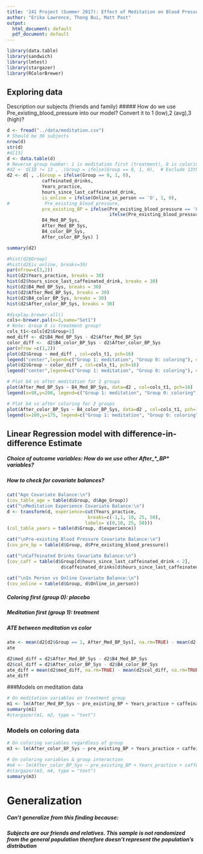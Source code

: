 ```yaml
---
title: '241 Project (Summer 2017): Effect of Meditation on Blood Pressure'
author: "Erika Lawrence, Thong Bui, Matt Post"
output:
  html_document: default
  pdf_document: default
---
```

```r
library(data.table)
library(sandwich)
library(lmtest)
library(stargazer)
library(RColorBrewer)

```

## Exploring data

Description our subjects (friends and family)
##### How do we use Pre_existing_blood_pressure into our model? Convert it to 1 (low),2 (avg),3 (high)?


```r
d <- fread("../data/meditation.csv")
# Should be 30 subjects
nrow(d)
str(d)
#d[13]
d <- data.table(d)
# Reverse group number: 1 is meditation first (treatment), 0 is coloring 1st
#d2 <- d[ID != 13 , .(Group = ifelse(Group == 0, 1, 0),  # Exclude 13th person
d2 <- d[ , .(Group = ifelse(Group == 0, 1, 0),
             caffeinated_drinks,
             Years_practice,
             hours_since_last_caffeinated_drink,
             is_online = ifelse(Online_in_person == 'O', 1, 0),
#             Pre_existing_blood_pressure,
             pre_existing_BP = ifelse(Pre_existing_blood_pressure == 'Low', 1, 
                                      ifelse(Pre_existing_blood_pressure == 'Avg', 2, 3)),
             B4_Med_BP_Sys,
             After_Med_BP_Sys,
             B4_color_BP_Sys,
             After_color_BP_Sys) ]

summary(d2)

#hist(d2$Group)
#hist(d2$is_online, breaks=30)
par(mfrow=c(3,2))
hist(d2$Years_practice, breaks = 30)
hist(d2$hours_since_last_caffeinated_drink, breaks = 30)
hist(d2$B4_Med_BP_Sys, breaks = 30)
hist(d2$After_Med_BP_Sys, breaks = 30)
hist(d2$B4_color_BP_Sys, breaks = 30)
hist(d2$After_color_BP_Sys, breaks = 30)

#display.brewer.all()
cols<-brewer.pal(n=3,name="Set1")
# Note: Group 0 is treatment group!
cols_t1<-cols[d2$Group+1]
med_diff <- d2$B4_Med_BP_Sys - d2$After_Med_BP_Sys
color_diff <-  d2$B4_color_BP_Sys - d2$After_color_BP_Sys
par(mfrow =c(1,2))
plot(d2$Group ~ med_diff , col=cols_t1, pch=16)
legend("center",legend=c("Group 1: meditation", "Group 0: coloring"), col=cols_t1, pch=16)
plot(d2$Group ~ color_diff , col=cols_t1, pch=16)
legend("center",legend=c("Group 1: meditation", "Group 0: coloring"), col=cols_t1, pch=16)

# Plot b4 vs after meditation for 2 groups
plot(After_Med_BP_Sys ~ B4_Med_BP_Sys, data=d2 , col=cols_t1, pch=16)
legend(x=98,y=200, legend=c("Group 1: meditation", "Group 0: coloring"), col=cols_t1, pch=16, xpd=TRUE)

# Plot b4 vs after coloring for 2 groups
plot(After_color_BP_Sys ~ B4_color_BP_Sys, data=d2 , col=cols_t1, pch=16)
legend(x=100,y=175, legend=c("Group 1: meditation", "Group 0: coloring"), col=cols_t1, pch=16, xpd=TRUE)

```

## Linear Regression model with difference-in-difference Estimate

##### Choice of outcome variables: How do we use other After_*_BP* variables?

##### How to check for covariate balances?

```r
cat("Age Covariate Balance:\n")
(cov_table_age = table(d$Group, d$Age_Group))
cat("\nMeditation Experience Covariate Balance:\n")
d <- transform(d, experience=cut(Years_practice,  
                              breaks=c(-1,1, 10, 25, 50),
                             labels= c(0,10, 25, 50)))
(col_table_years = table(d$Group, d$experience))

cat("\nPre-existing Blood Pressure Covariate Balance:\n")
(cov_pre_bp = table(d$Group, d$Pre_existing_blood_pressure))

cat("\nCaffeinated Drinks Covariate Balance:\n")
(cov_caff = table(d$Group[d$hours_since_last_caffeinated_drink < 2],
                    d$caffeinated_drinks[d$hours_since_last_caffeinated_drink < 2]))

cat("\nIn Person vs Online Covariate Balance:\n")
(cov_online = table(d$Group, d$Online_in_person))

```

##### Coloring first (group 0): placebo
##### Meditation first (group 1): treatment

##### ATE between meditation vs color
```r
ate <- mean(d2[d2$Group == 1, After_Med_BP_Sys], na.rm=TRUE) - mean(d2[d2$Group == 0, After_color_BP_Sys], na.rm=TRUE)
ate

d2$med_diff = d2$After_Med_BP_Sys - d2$B4_Med_BP_Sys
d2$col_diff = d2$After_color_BP_Sys - d2$B4_color_BP_Sys
ate_diff = mean(d2$med_diff, na.rm=TRUE) - mean(d2$col_diff, na.rm=TRUE)
ate_diff
```

###Models on meditation data

```r
# On meditation variables on treatment group
m1 <- lm(After_Med_BP_Sys ~ pre_existing_BP + Years_practice + caffeinated_drinks + hours_since_last_caffeinated_drink + B4_Med_BP_Sys , data=d2[Group==1])
summary(m1)
#stargazer(m1, m2, type = "text")
```

### Models on coloring data

```r
# On coloring variables regardless of group
m3 <- lm(After_color_BP_Sys ~ pre_existing_BP + Years_practice + caffeinated_drinks + hours_since_last_caffeinated_drink + B4_color_BP_Sys, data=d2[Group== 0])

# On coloring variables & group interaction
#m4 <- lm(After_color_BP_Sys ~ pre_existing_BP + Years_practice + caffeinated_drinks + hours_since_last_caffeinated_drink + B4_color_BP_Sys + Group + B4_color_BP_Sys * Group, data=d2)
#stargazer(m3, m4, type = "text")
summary(m3)

```
# Generalization
##### Can't generalize from this finding because:
##### Subjects are our friends and relatives. This sample is not randomized from the general population therefore doesn't represent the population's distribution